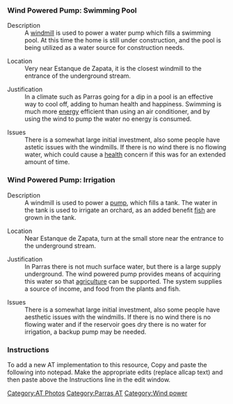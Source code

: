 ===Wind Powered Pump: Swimming Pool===
;Description
:A [[Wind power|windmill]] is used to power a water pump which fills a swimming pool.  At this time the home is still under construction, and the pool is being utilized as a water source for construction needs.

;Location
:Very near Estanque de Zapata, it is the closest windmill to the entrance of the underground stream.

;Justification
:In a climate such as Parras going for a dip in a pool is an effective way to cool off, adding to human health and happiness.  Swimming is much more [[energy]] efficient than using an air conditioner, and by using the wind to pump the water no energy is consumed.  

;Issues
:There is a somewhat large initial investment, also some people have astetic issues with the windmills.  If there is no wind there is no flowing water, which could cause a [[health]] concern if this was for an extended amount of time.

{{Gallery
|width=400
|height=300
|lines=0
|Image:Windpowerpool.jpg|
}}

===Wind Powered Pump: Irrigation===
;Description
:A windmill is used to power a [[Pumping|pump]], which fills a tank.  The water in the tank is used to irrigate an orchard, as an added benefit [[Aquaculture|fish]] are grown in the tank.

;Location
:Near Estanque de Zapata, turn at the small store near the entrance to the underground stream.

;Justification
:In Parras there is not much surface water, but there is a large supply underground.  The wind powered pump provides means of acquiring this water so that [[agriculture]] can be supported.  The system supplies a source of income, and food from the plants and fish.

;Issues
:There is a somewhat large initial investment, also some people have aesthetic issues with the windmills.  If there is no wind there is no flowing water and if the reservoir goes dry there is no water for irrigation, a backup pump may be needed.

{{Gallery
|width=225
|height=300
|lines=0
|Image:Irrigationall.jpg|
|Image:Irrigatioplant.jpg|
}}

<!--paste code here-->

===Instructions===
To add a new AT implementation to this resource, Copy and paste the following into notepad. Make the appropriate edits (replace allcap text) and then paste above the Instructions line in the edit window. 
{{Parras AT}}

[[Category:AT Photos]]  
[[Category:Parras AT]]
[[Category:Wind power]]